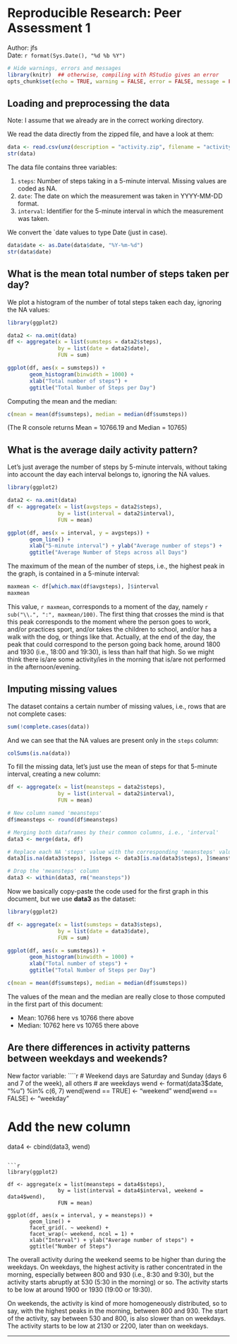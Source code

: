 Reproducible Research: Peer Assessment 1
========================================

Author: jfs<br />
Date: `r format(Sys.Date(), "%d %b %Y")`


```r
# Hide warnings, errors and messages
library(knitr)  ## otherwise, compiling with RStudio gives an error
opts_chunk$set(echo = TRUE, warning = FALSE, error = FALSE, message = FALSE)
```


## Loading and preprocessing the data
Note: I assume that we already are in the correct working directory.

We read the data directly from the zipped file, and have a look at them:
```r
data <- read.csv(unz(description = "activity.zip", filename = "activity.csv"))
str(data)
```

The data file contains three variables:

1. `steps`: Number of steps taking in a 5-minute interval. Missing values are
coded as NA.
2. `date`: The date on which the measurement was taken in YYYY-MM-DD format.
3. `interval`: Identifier for the 5-minute interval in which the measurement was
taken.

We convert the `date values to type Date (just in case).
```r
data$date <- as.Date(data$date, "%Y-%m-%d")
str(data$date)
```



## What is the mean total number of steps taken per day?
We plot a histogram of the number of total steps taken each day, ignoring the
NA values:
```r
library(ggplot2)

data2 <- na.omit(data)
df <- aggregate(x = list(sumsteps = data2$steps),
                by = list(date = data2$date),
                FUN = sum)

ggplot(df, aes(x = sumsteps)) +
       geom_histogram(binwidth = 1000) +
       xlab("Total number of steps") +
       ggtitle("Total Number of Steps per Day")
```

Computing the mean and the median:
```r
c(mean = mean(df$sumsteps), median = median(df$sumsteps))
``` 
(The R console returns Mean = 10766.19 and Median = 10765)



## What is the average daily activity pattern?

Let's just average the number of steps by 5-minute intervals, without taking
into account the day each interval belongs to, ignoring the NA values.
```r
library(ggplot2)

data2 <- na.omit(data)
df <- aggregate(x = list(avgsteps = data2$steps),
                by = list(interval = data2$interval),
                FUN = mean)

ggplot(df, aes(x = interval, y = avgsteps)) +
       geom_line() +
       xlab("5-minute interval") + ylab("Average number of steps") +
       ggtitle("Average Number of Steps across all Days")
```

The maximum of the mean of the number of steps, i.e., the highest peak in the
graph, is contained in a 5-minute interval:
```r
maxmean <- df[which.max(df$avgsteps), ]$interval
maxmean
```
This value, `r maxmean`, corresponds to a moment of the day, namely
 `r sub("\\.", ":", maxmean/100)`.
The first thing that crosses the mind is that this
peak corresponds to the moment where the person goes to work, and/or practices
sport, and/or takes the children to school, and/or has a walk with the dog,
or things like that.  Actually, at the end of the day, the peak that could
correspond to the person going back home, around 1800 and 1930 (i.e., 18:00 and
19:30), is less than half that high. So we might think there is/are some
activity/ies in the morning that is/are not performed in the afternoon/evening.



## Imputing missing values
The dataset contains a certain number of missing values, i.e., rows that are not
complete cases:
```r
sum(!complete.cases(data))
```
And we can see that the NA values are present only in the `steps` column:
```r
colSums(is.na(data))
```

To fill the missing data, let's just use the mean of steps for that 5-minute
interval, creating a new column:
```r
df <- aggregate(x = list(meansteps = data2$steps),
                by = list(interval = data2$interval),
                FUN = mean)

# New column named 'meansteps'
df$meansteps <- round(df$meansteps)

# Merging both dataframes by their common columns, i.e., 'interval'
data3 <- merge(data, df)

# Replace each NA 'steps' value with the corresponding 'meansteps' value
data3[is.na(data3$steps), ]$steps <- data3[is.na(data3$steps), ]$meansteps

# Drop the 'meansteps' column
data3 <- within(data3, rm("meansteps"))
```

Now we basically copy-paste the code used for the first graph in this document,
but we use **data3** as the dataset:
```r
library(ggplot2)

df <- aggregate(x = list(sumsteps = data3$steps),
                by = list(date = data3$date),
                FUN = sum)

ggplot(df, aes(x = sumsteps)) +
       geom_histogram(binwidth = 1000) +
       xlab("Total number of steps") +
       ggtitle("Total Number of Steps per Day")
```
```r
c(mean = mean(df$sumsteps), median = median(df$sumsteps))
``` 
The values of the mean and the median are really close to those computed in the
first part of this document:

- Mean: 10766 here vs 10766 there above
- Median: 10762 here vs 10765 there above



## Are there differences in activity patterns between weekdays and weekends?
New factor variable:
````r
# Weekend days are Saturday and Sunday (days 6 and 7 of the week), all others
# are weekdays
wend <- format(data3$date, "%u") %in% c(6, 7) 
wend[wend == TRUE] <- "weekend"
wend[wend == FALSE] <- "weekday"

# Add the new column
data4 <- cbind(data3, wend)
``` 

```r
library(ggplot2)

df <- aggregate(x = list(meansteps = data4$steps),
                by = list(interval = data4$interval, weekend = data4$wend),
                FUN = mean)

ggplot(df, aes(x = interval, y = meansteps)) +
       geom_line() +
       facet_grid(. ~ weekend) +
       facet_wrap(~ weekend, ncol = 1) +
       xlab("Interval") + ylab("Average number of steps") +
       ggtitle("Number of Steps")
```

The overall activity during the weekend seems to be higher than during the
weekdays. On weekdays, the highest activity is rather concentrated in the
morning, especially between 800 and 930 (i.e., 8:30 and 9:30), but the activity
starts abruptly at 530 (5:30 in the morning) or so. The activity starts to be
low at around 1900 or 1930 (19:00 or 19:30).


On weekends, the activity is kind of more homogeneously distributed, so to say,
with the highest peaks in the morning, between 800 and 930. The start of the
activity, say between 530 and 800, is also slower than on weekdays. The activity
starts to be low at 2130 or 2200, later than on weekdays.

<hr>
